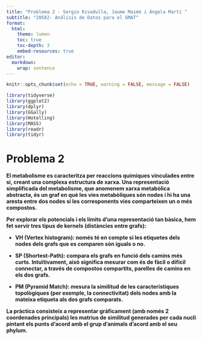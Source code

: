 ```yaml
---
title: "Problema 2 - Sergio Rivadulla, Jaume Maimó i Àngela Martí "
subtitle: "20582- Análisis de Datos para el GMAT"
format:
  html:
    theme: lumen
    toc: true
    toc-depth: 3
    embed-resources: true
editor: 
  markdown: 
    wrap: sentence
---
```


```r
knitr::opts_chunk$set(echo = TRUE, warning = FALSE, message = FALSE)
```

```r
library(tidyverse)
library(ggplot2)
library(dplyr)
library(GGally)
library(Hotelling)
library(MASS)
library(readr)
library(tidyr)
```

# Problema 2

**El metabolisme es caracteritza per reaccions químiques vinculades entre si, creant una complexa estructura de xarxa. Una representació simplificada del metabolisme, que anomenem xarxa metabòlica abstracta, és un graf en què les vies metabòliques són nodes i hi ha una aresta entre dos nodes si les corresponents vies comparteixen un o més compostos.**

**Per explorar els potencials i els límits d'una representació tan bàsica, hem fet servir tres tipus de kernels (distàncies entre grafs):**

-   **VH (Vertex histogram): només té en compte si les etiquetes dels nodes dels grafs que es comparen són iguals o no.**

-   **SP (Shortest-Path): compara els grafs en funció dels camins més curts. Intuïtivament, això significa mesurar com és de fàcil o difícil connectar, a través de compostos compartits, parelles de camins en els dos grafs.**

-   **PM (Pyramid Match): mesura la similitud de les característiques topològiques (per exemple, la connectivitat) dels nodes amb la mateixa etiqueta als dos grafs comparats.**

**La pràctica consisteix a representar gràficament (amb només 2 coordenades principals) les matrius de similitud generades per cada nucli pintant els punts d'acord amb el grup d'animals d'acord amb el seu phylum.**
